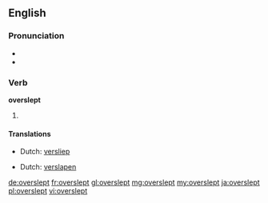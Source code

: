==English==

===Pronunciation===
* {{IPA|/ˈovəɻslɛpt/}}
* {{rhymes|ɛpt}}

===Verb===
'''overslept'''

# {{past of|oversleep}}

====Translations====
{{trans-top|past tense of oversleep}}
* Dutch: [[versliep]]
{{trans-mid}}
{{trans-bottom}}
{{trans-top|past participle of oversleep}}
* Dutch: [[verslapen]]
{{trans-mid}}
{{trans-bottom}}

[[de:overslept]]
[[fr:overslept]]
[[gl:overslept]]
[[mg:overslept]]
[[my:overslept]]
[[ja:overslept]]
[[pl:overslept]]
[[vi:overslept]]
